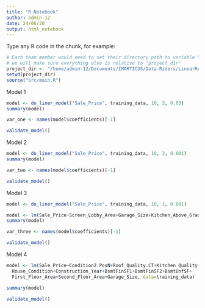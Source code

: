 ```yaml
---
title: "R Notebook"
author: admin-12
date: 24/06/20
output: html_notebook
---
```


Type any R code in the chunk, for example:
```r
# Each team member would need to set their directory path to variable "project_dir"
# we will make sure everything else is relative to "project_dir"
project_dir <- "/home/admin-12/Documents/IMARTICUS/Data-Riders/LinearRegression"
setwd(project_dir)
source("src/main.R")
```

Model 1
```r
model <- do_liner_model("Sale_Price", training_data, 10, 3, 0.05)
summary(model)

var_one <- names(model$coefficients)[-1]

validate_model()
```

Model 2
```r
model <- do_liner_model("Sale_Price", training_data, 10, 3, 0.001)
summary(model)

var_two <- names(model$coefficients)[-1]

validate_model()
```

Model 3
```r
model <- do_liner_model("Sale_Price", training_data, 10, 1, 0.001)

model <- lm(Sale_Price~Screen_Lobby_Area+Garage_Size+Kitchen_Above_Grade+First_Floor_Area+Second_Floor_Area+BsmtUnfSF+BsmtFinSF1+BsmtFinSF2+Remodel_Year+House_Condition+Construction_Year+Sale_Type.ConLD+Functional_Rate.MajD1+Functional_Rate.MajD2+Functional_Rate.MD+Kitchen_Quality.Ex+Air_Conditioning.N+Heating_Quality.Ex+Foundation_Type.PC+Exterior_Condition.Gd+Roof_Quality.CT+Condition2.PosN+Neighborhood.Edwards+Property_Slope.MS+Zoning_Class.Commer, data=training_data)
summary(model)

var_three <- names(model$coefficients)[-1]

validate_model()
```

Model 4
```r
model <- lm(Sale_Price~Condition2.PosN+Roof_Quality.CT+Kitchen_Quality.Ex+
  House_Condition+Construction_Year+BsmtFinSF1+BsmtFinSF2+BsmtUnfSF+
  First_Floor_Area+Second_Floor_Area+Garage_Size, data=training_data)

summary(model)

validate_model()
```
